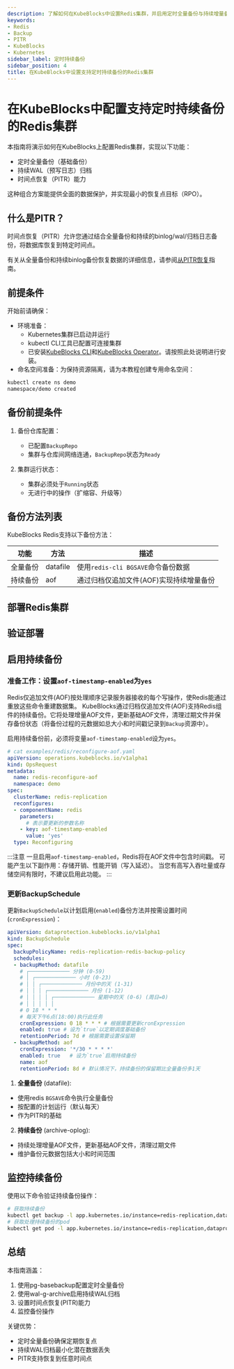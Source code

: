 ```yaml
---
description: 了解如何在KubeBlocks中设置Redis集群，并启用定时全量备份与持续增量备份功能。
keywords:
- Redis
- Backup
- PITR
- KubeBlocks
- Kubernetes
sidebar_label: 定时持续备份
sidebar_position: 4
title: 在KubeBlocks中设置支持定时持续备份的Redis集群
---
```

# 在KubeBlocks中配置支持定时持续备份的Redis集群

本指南将演示如何在KubeBlocks上配置Redis集群，实现以下功能：
- 定时全量备份（基础备份）
- 持续WAL（预写日志）归档
- 时间点恢复（PITR）能力

这种组合方案能提供全面的数据保护，并实现最小的恢复点目标（RPO）。

## 什么是PITR？
时间点恢复（PITR）允许您通过结合全量备份和持续的binlog/wal/归档日志备份，将数据库恢复到特定时间点。

有关从全量备份和持续binlog备份恢复数据的详细信息，请参阅[从PITR恢复](restore-with-pitr.mdx)指南。

## 前提条件

开始前请确保：
- 环境准备：
    - Kubernetes集群已启动并运行
    - kubectl CLI工具已配置可连接集群
    - 已安装[KubeBlocks CLI](../../user_docs/references/install-kbcli)和[KubeBlocks Operator](../../user_docs/overview/install-kubeblocks)。请按照此处说明进行安装。
- 命名空间准备：为保持资源隔离，请为本教程创建专用命名空间：

```bash
kubectl create ns demo
namespace/demo created
```

## 备份前提条件

1. 备份仓库配置：
   - 已配置`BackupRepo`
   - 集群与仓库间网络连通，`BackupRepo`状态为`Ready`

2. 集群运行状态：
   - 集群必须处于`Running`状态
   - 无进行中的操作（扩缩容、升级等）

## 备份方法列表

KubeBlocks Redis支持以下备份方法：

| 功能           | 方法          | 描述 |
|-------------|--------|------------|
| 全量备份 | datafile  | 使用`redis-cli BGSAVE`命令备份数据 |
| 持续备份 | aof | 通过归档仅追加文件(AOF)实现持续增量备份 |

## 部署Redis集群


<CreateCluster />

## 验证部署


<VerifyCluster />

## 启用持续备份

### 准备工作：设置`aof-timestamp-enabled`为`yes`
Redis仅追加文件(AOF)按处理顺序记录服务器接收的每个写操作，使Redis能通过重放这些命令重建数据集。
KubeBlocks通过归档仅追加文件(AOF)支持Redis组件的持续备份。它将处理增量AOF文件，更新基础AOF文件，清理过期文件并保存备份状态（将备份过程的元数据如总大小和时间戳记录到`Backup`资源中）。

启用持续备份前，必须将变量`aof-timestamp-enabled`设为`yes`。

```yaml
# cat examples/redis/reconfigure-aof.yaml
apiVersion: operations.kubeblocks.io/v1alpha1
kind: OpsRequest
metadata:
  name: redis-reconfigure-aof
  namespace: demo
spec:
  clusterName: redis-replication
  reconfigures:
  - componentName: redis
    parameters:
      # 表示要更新的参数名称
    - key: aof-timestamp-enabled
      value: 'yes'
  type: Reconfiguring
```

:::注意
一旦启用`aof-timestamp-enabled`，Redis将在AOF文件中包含时间戳。
可能产生以下副作用：存储开销、性能开销（写入延迟）。
当您有高写入吞吐量或存储空间有限时，不建议启用此功能。
:::

### 更新BackupSchedule

更新`BackupSchedule`以计划启用(`enabled`)备份方法并按需设置时间(`cronExpression`)：

```yaml
apiVersion: dataprotection.kubeblocks.io/v1alpha1
kind: BackupSchedule
spec:
  backupPolicyName: redis-replication-redis-backup-policy
  schedules:
  - backupMethod: datafile
    # ┌───────────── 分钟 (0-59)
    # │ ┌───────────── 小时 (0-23)
    # │ │ ┌───────────── 月份中的天 (1-31)
    # │ │ │ ┌───────────── 月份 (1-12)
    # │ │ │ │ ┌───────────── 星期中的天 (0-6) (周日=0)
    # │ │ │ │ │
    # 0 18 * * *
    # 每天下午6点(18:00)执行此任务
    cronExpression: 0 18 * * * # 根据需要更新cronExpression
    enabled: true # 设为`true`以定期调度基础备份
    retentionPeriod: 7d # 根据需要设置保留期
  - backupMethod: aof
    cronExpression: '*/30 * * * *'
    enabled: true   # 设为`true`启用持续备份
    name: aof
    retentionPeriod: 8d # 默认情况下，持续备份的保留期比全量备份多1天
```

1. **全量备份** (datafile):
  - 使用redis `BGSAVE`命令执行全量备份
  - 按配置的计划运行（默认每天）
  - 作为PITR的基础

2. **持续备份** (archive-oplog):
  - 持续处理增量AOF文件，更新基础AOF文件，清理过期文件
  - 维护备份元数据包括大小和时间范围

## 监控持续备份

使用以下命令验证持续备份操作：
```bash
# 获取持续备份
kubectl get backup -l app.kubernetes.io/instance=redis-replication,dataprotection.kubeblocks.io/backup-type=Continuous -n demo
# 获取处理持续备份的pod
kubectl get pod -l app.kubernetes.io/instance=redis-replication,dataprotection.kubeblocks.io/backup-type=Continuous -n demo
```

## 总结

本指南涵盖：
1. 使用pg-basebackup配置定时全量备份
2. 使用wal-g-archive启用持续WAL归档
3. 设置时间点恢复(PITR)能力
4. 监控备份操作

关键优势：
- 定时全量备份确保定期恢复点
- 持续WAL归档最小化潜在数据丢失
- PITR支持恢复到任意时间点